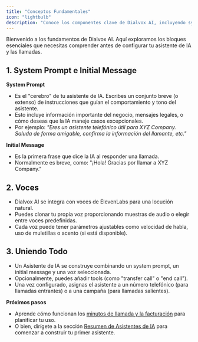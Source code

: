 ```yaml
---
title: "Conceptos Fundamentales"
icon: "lightbulb"
description: "Conoce los componentes clave de Dialvox AI, incluyendo system prompts, voces y asistentes de IA"
---
```


Bienvenido a los fundamentos de Dialvox AI. Aquí exploramos los bloques esenciales que necesitas comprender antes de configurar tu asistente de IA y las llamadas.

## 1. System Prompt e Initial Message

**System Prompt**

- Es el "cerebro" de tu asistente de IA. Escribes un conjunto breve (o extenso) de instrucciones que guían el comportamiento y tono del asistente.
- Esto incluye información importante del negocio, mensajes legales, o cómo deseas que la IA maneje casos excepcionales.
- Por ejemplo: _"Eres un asistente telefónico útil para XYZ Company. Saluda de forma amigable, confirma la información del llamante, etc."_

**Initial Message**

- Es la primera frase que dice la IA al responder una llamada.
- Normalmente es breve, como: "¡Hola! Gracias por llamar a XYZ Company."

## 2. Voces

- Dialvox AI se integra con voces de ElevenLabs para una locución natural.
- Puedes clonar tu propia voz proporcionando muestras de audio o elegir entre voces predefinidas.
- Cada voz puede tener parámetros ajustables como velocidad de habla, uso de muletillas o acento (si está disponible).

## 3. Uniendo Todo

- Un Asistente de IA se construye combinando un system prompt, un initial message y una voz seleccionada.
- Opcionalmente, puedes añadir tools (como "transfer call" o "end call").
- Una vez configurado, asignas el asistente a un número telefónico (para llamadas entrantes) o a una campaña (para llamadas salientes).

**Próximos pasos**

- Aprende cómo funcionan los [minutos de llamada y la facturación](/getting-started/understanding-billing) para planificar tu uso.
- O bien, dirígete a la sección [Resumen de Asistentes de IA](/ai-assistants/what-is-an-ai-assistant) para comenzar a construir tu primer asistente.
